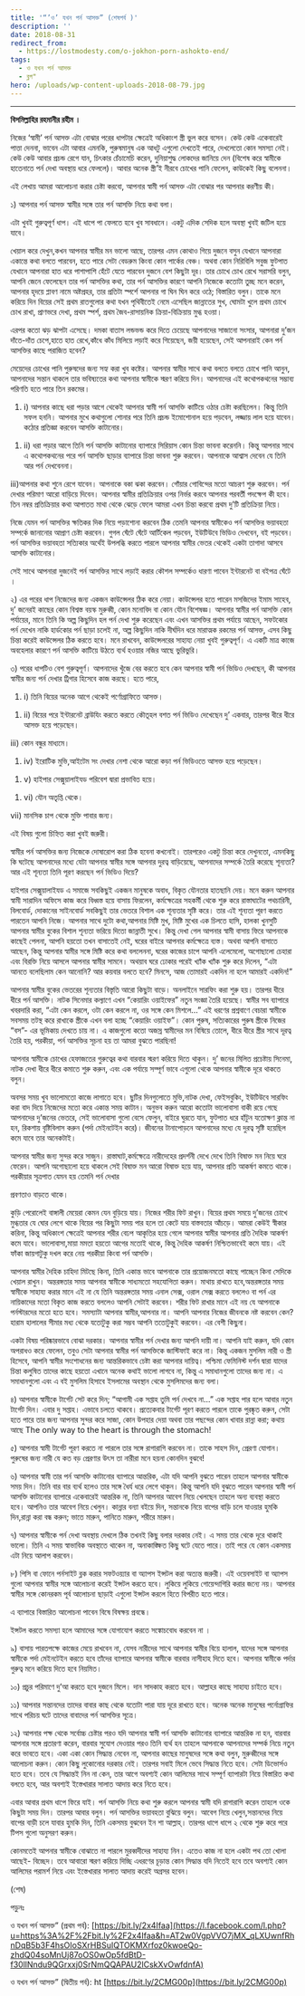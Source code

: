```yaml
---
title: '“’ও’ যখন পর্ন আসক্ত” (শেষপর্ব )'
description: ''
date: 2018-08-31
redirect_from:
  - https://lostmodesty.com/o-jokhon-porn-ashokto-end/
tags:
  - ও যখন পর্ন আসক্ত
  - ব্লগ"
hero: /uploads/wp-content-uploads-2018-08-79.jpg
---
```


---

**বিসমিল্লাহির রহমানীর রহীম ।**

নিজের ‘স্বামী’ পর্ন আসক্ত এটা বোঝার পরের ধাপটার ক্ষেত্রেই অধিকাংশ স্ত্রী ভুল করে বসেন। কেউ কেউ একেবারেই পাত্তা দেননা, ভাবেন এটা আবার এমনকি, পুরুষমানুষ এক আধটু এগুলো দেখতেই পারে, দেখলেতো কোন সমস্যা নেই। কেউ কেউ আবার প্রচন্ড রেগে যান, চিৎকার চেঁচামেচি করেন, দুনিয়াশুদ্ধ লোকদের জানিয়ে দেন (বিশেষ করে স্বামীকে হাতেনাতে পর্ন দেখা অবস্থায় ধরে ফেললে)। আবার অনেক স্ত্রী’ই নীরবে চোখের পানি ফেলেন, কাউকেই কিছু বলেননা।

এই লেখায় আমরা আলোচনা করার চেষ্টা করবো, আপনার স্বামী পর্ন আসক্ত এটা বোঝার পর আপনার করণীয় কী।

১) আপনার পর্ন আসক্ত স্বামীর সঙ্গে তার পর্ন আসক্তি নিয়ে কথা বলা।

এটা খুবই গুরুত্বপূর্ণ ধাপ। এই ধাপে পা ফেলতে হবে খুব সাবধানে। একটু এদিক সেদিক হলে অবস্থা খুবই জটিল হয়ে যাবে।

খেয়াল করে দেখুন,কখন আপনার স্বামীর মন ভালো আছে, তারপর এমন কোথাও গিয়ে দুজনে বসুন যেখানে আপনারা একান্তে কথা বলতে পারবেন, হতে পারে সেটা বেডরুম কিংবা কোন পার্কের বেঞ্চ। অথবা কোন নিরিবিলি সবুজ ফুটপাত যেখানে আপনারা হাত ধরে পাশাপাশি হেঁটে যেতে পারবেন দুজনে বেশ কিছুটা দূর। তার চোখে চোখ রেখে সরাসরি বলুন, আপনি জেনে ফেলেছেন তার পর্ন আসক্তির কথা, তার পর্ন আসক্তির কারণে আপনি নিজেকে কতোটা তুচ্ছ মনে করেন, আপনার হৃদয়ে প্লাবণ নামে অষ্টপ্রহর, তার প্রতিটা স্পর্শে আপনার গা ঘিন ঘিন করে ওঠে; বিস্তারিত বলুন। তাকে মনে করিয়ে দিন বিয়ের সেই প্রথম রাতগুলোর কথা যখন পৃথিবীতেই নেমে এসেছিল জান্নাতের সুখ, ঘোমটা খুলে প্রথম চোখে চোখ রাখা, প্রাণভরে দেখা, প্রথম স্পর্শ, প্রথম জৈব-রাসায়নিক ক্রিয়া-বিক্রিয়ায় মুগ্ধ হওয়া।

এরপর কতো ঝড় ঝাপটা এসেছে। দমকা বাতাস লন্ডভন্ড করে দিতে চেয়েছে আপনাদের সাজানো সংসার, আপনারা দু’জন দাঁতে-দাঁত চেপে,হাতে হাত রেখে,কাঁধে কাঁধ মিলিয়ে লড়াই করে গিয়েছেন, জয়ী হয়েছেন, সেই আপনারাই কেন পর্ন আসক্তির কাছে পরাজিত হবেন?

মেয়েদের চোখের পানি পুরুষদের জন্য সহ্য করা খুব কষ্টের। আপনার স্বামীর সাথে কথা বলতে বলতে চোখে পানি আনুন, আপনাদের সন্তান থাকলে তার ভবিষ্যতের কথা আপনার স্বামীকে স্মরণ করিয়ে দিন। আপনাদের এই কথোপকথনের সম্ভাব্য পরিণতি হতে পারে তিন রকমের।

1. i) আপনার কাছে ধরা পড়ার আগে থেকেই আপনার স্বামী পর্ন আসক্তি কাটিয়ে ওঠার চেষ্টা করছিলেন। কিন্তু তিনি সফল হননি। আপনার মুখে কথাগুলো শোনার পরে তিনি প্রচন্ড ইমোশোনাল হয়ে পড়বেন, লজ্জায় লাল হয়ে যাবেন। কঠোর প্রতিজ্ঞা করবেন আসক্তি কাটানোর।

1) ii) ধরা পড়ার আগে তিনি পর্ন আসক্তি কাটানোর ব্যাপারে সিরিয়াস কোন চিন্তা ভাবনা করেননি। কিন্তু আপনার সাথে এ কথোপকথনের পরে পর্ন আসক্তি ছাড়ার ব্যাপারে চিন্তা ভাবনা শুরু করবেন। আপনাকে আশ্বাস দেবেন যে তিনি আর পর্ন দেখবেননা।

iii)আপনার কথা শুনে রেগে যাবেন। আপনাকে বকা ঝকা করবেন। গোঁয়ার গোবিন্দের মতো আচরণ শুরু করবেন। পর্ন দেখার পরিমাণ আরো বাড়িয়ে দিবেন। আপনার স্বামীর প্রতিক্রিয়ার ওপর নির্ভর করবে আপনার পরবর্তী পদক্ষেপ কী হবে। তিন নম্বর প্রতিক্রিয়ার কথা আপাতত মাথা থেকে ঝেড়ে ফেলে আমরা এখন চিন্তা করবো প্রথম দু’টি প্রতিক্রিয়া নিয়ে।

নিজে যেমন পর্ন আসক্তির ক্ষতিকর দিক নিয়ে পড়াশোনা করবেন ঠিক তেমনি আপনার স্বামীকেও পর্ন আসক্তির ভয়াবহতা সম্পর্কে জানানোর আপ্রাণ চেষ্টা করবেন। গুগল ঘেঁটে ঘেঁটে আর্টিকেল পড়বেন, ইউটিউবে ভিডিও দেখবেন, বই পড়বেন। পর্ন আসক্তির ভয়াবহতা সত্যিকার অর্থেই উপলব্ধি করতে পারলে আপনার স্বামীর ভেতর থেকেই একটা তাগাদা আসবে আসক্তি কাটানোর।

সেই সাথে আপনারা দুজনেই পর্ন আসক্তির সাথে লড়াই করার কৌশল সম্পর্কেও ধারণা পাবেন ইন্টারনেট বা বইপত্র ঘেঁটে ।

২) এর পরের ধাপ নিজেদের জন্য একজন কাউন্সেলর ঠিক করে নেয়া। কাউন্সেলর হতে পারেন মসজিদের ইমাম সাহেব, দু’ জনেরই কাছের কোন বিশ্বস্ত বয়স্ক মুরুব্বী, কোন মনোবিদ বা কোন যৌন বিশেষজ্ঞ। আপনার স্বামীর পর্ন আসক্তি কোন পর্যায়ের, মানে তিনি কি অল্প কিছুদিন হল পর্ন দেখা শুরু করেছেন এবং এখন আসক্তির প্রথম পর্যায়ে আছেন, সফটকোর পর্ন দেখেন নাকি হার্ডকোর পর্ন ছাড়া চলেই না, অল্প কিছুদিন নাকি দীর্ঘদিন ধরে মারাত্মক রকমের পর্ন আসক্ত, এসব কিছু চিন্তা করেই কাউন্সেলর ঠিক করতে হবে। মনে রাখবেন, কাউন্সেলরের সাহায্য নেয়া খুবই গুরুত্বপূর্ণ। এ একটি মাত্র কাজে অবহেলার কারণে পর্ন আসক্তি কাটিয়ে উঠতে ব্যর্থ হওয়ার নজির আছে ভুরিভুরি।

৩) পরের ধাপটিও বেশ গুরুত্বপূর্ণ। আপনাদের খুঁজে বের করতে হবে কেন আপনার স্বামী পর্ন ভিডিও দেখছেন, কী আপনার স্বামীর জন্য পর্ন দেখার ট্রিগার হিসেবে কাজ করছে। হতে পারে,

1. i) তিনি বিয়ের অনেক আগে থেকেই পর্ণোগ্রাফিতে আসক্ত।

1) ii) বিয়ের পরে ইন্টারনেট ব্রাউযিং করতে করতে কৌতূহল বশত পর্ন ভিডিও দেখেছেন দু’ একবার, তারপর ধীরে ধীরে আসক্ত হয়ে পড়েছেন।

iii) কোন বন্ধুর মাধ্যমে।

1. iv) ইরোটিক মুভি,আইটেম সং দেখার নেশা থেকে আরো কড়া পর্ন ভিডিওতে আসক্ত হয়ে পড়েছেন।

1) v) হাইপার সেক্সুয়ালাইযড পরিবেশ দ্বারা প্রভাবিত হয়ে।

1. vi) যৌন অতৃপ্তি থেকে।

vii) মানসিক চাপ থেকে মুক্তি পাবার জন্য।

এই বিষয় গুলো চিহ্নিত করা খুবই জরুরী।

স্বামীর পর্ন আসক্তির জন্য নিজেকে দোষারোপ করা ঠিক হবেনা কখনোই। তারপরেও একটু চিন্তা করে দেখুনতো, এমনকিছু কি ঘটেছে আপনাদের মধ্যে যেটা আপনার স্বামীর সঙ্গে আপনার দুরত্ব বাড়িয়েছে, আপনাদের সম্পর্কে তৈরি করেছে শূন্যতা? আর এই শূন্যতা তিনি পূরণ করছেন পর্ন ভিডিও দিয়ে?

হাইপার সেক্সুয়ালাইযড এ সমাজে সবকিছুই একজন মানুষকে অবাধ, বিকৃত যৌনতার হাতছানি দেয়। মনে করুন আপনার স্বামী সারাদিন অফিসে কাজ করে বিধ্বস্ত হয়ে বাসায় ফিরলেন, কর্মক্ষেত্রের সহকর্মী থেকে শুরু করে রাস্তাঘাটের পথচারিনী, বিলবোর্ড, দোকানের সাইনবোর্ড সবকিছুই তার ভেতরে বিশাল এক শূন্যতার সৃষ্টি করে। তার এই শূন্যতা পূরণ করতে পারতেন আপনি নিজে। আপনার সাথে দুটো কথা,আপনার মিষ্টি মুখ, মিষ্টি মুখের এক চিলতে হাসি, হালকা খুনসুটি আপনার স্বামীর বুকের বিশাল শূন্যতা ভরিয়ে দিতো জান্নাতী সুখে। কিন্তু দেখা গেল আপনার স্বামী বাসায় ফিরে আপনাকে কাছেই পেলনা, আপনি হয়তো তখন বাসাতেই নেই, ঘরের বাইরে আপনার কর্মক্ষেত্রে ব্যস্ত। অথবা আপনি বাসাতে আছেন, কিন্তু আপনার স্বামীর সঙ্গে মিষ্টি করে কথা বললেননা, ঘরের কাজের চাপে আপনি এলেমেলো, অগোছালো চেহারা এবং বিরক্তি নিয়ে আসলে আপনার স্বামীর সামনে। অথয়াব ঘরে ঢোকার পরেই খ্যাঁক খ্যাঁক শুরু করে দিলেন, “এটা আনতে বলেছিলাম কেন আনোনি? আর কয়বার বলতে হবে? মিনসে, আজ তোমারই একদিন না হলে আমারই একদিন!”

আপনার স্বামীর বুকের ভেতরের শূন্যতার বিস্তৃতি আরো কিছুটা বাড়ে। অনলাইনে সারফিং করা শুরু হয়। তারপর ধীরে ধীরে পর্ন আসক্তি। নাটক সিনেমার কল্যাণে এখন “কেয়ারিং ওয়াইফের” নতুন সংজ্ঞা তৈরি হয়েছে। স্বামীর সব ব্যাপারে খবরদারি করা, “এটা কেন করলে, ওটা কেন করলে না, ওর সঙ্গে কেন মিশলে...” এই ধরণের প্রশ্নবাণে বেচারা স্বামীকে সবসময় তটস্থ করে রাখাকে স্ত্রীকে এখন বলা হচ্ছে “কেয়ারিং ওয়াইফ”। কোন পুরুষ, সত্যিকারের পুরুষ স্ত্রীকে নিজের “বস”- এর ভূমিকায় দেখতে চায় না। এ কাজগুলো কতো অজস্র স্বামীদের মন বিষিয়ে তোলে, ধীরে ধীরে স্ত্রীর সাথে দূরত্ব তৈরি হয়, পরকীয়া, পর্ন আসক্তির সূচনা হয় তা আমরা বুঝতে পারছিনা!

আপনার স্বামীকে চোখের হেফাজতের গুরুত্বের কথা বারবার স্মরণ করিয়ে দিতে থাকুন। দু’ জনের মিলিত প্রচেষ্টায় সিনেমা, নাটক দেখা ধীরে ধীরে কমাতে শুরু করুন, এবং এক পর্যায়ে সম্পূর্ণ ভাবে এগুলো থেকে আপনার স্বামীকে দূরে থাকতে বলুন।

অবসর সময় খুব ভালোমতো কাজে লাগাতে হবে। ছুটির দিনগুলোতে মুভি,নাটক দেখা, ফেইসবুকিং, ইউটিউবে সারফিং করা বাদ দিয়ে নিজেদের মতো করে একান্ত সময় কাটান। অনুভব করুন আরো কতোটা ভালোবাসা বাকী রয়ে গেছে আপনাদের দু’জনের ভেতরে, সেই ভালোবাসা গুলো বেসে ফেলুন, বাইরে ঘুরতে যান, ফুটপাত ধরে হাঁটুন যতোক্ষণ ক্লান্ত না হন, রিকশায় বৃষ্টিবিলাস করুন (পর্দা মেইনটেইন করে)। জীবনের টানাপোড়নে আপনাদের মধ্যে যে দুরত্ব সৃষ্টি হয়েছিল কমে যাবে তার অনেকটাই।

আপনার স্বামীর জন্য সুন্দর করে সাজুন। রাস্তাঘাট,কর্মক্ষেত্রে নারীদেহের প্রদর্শনী দেখে দেখে তিনি বিষাক্ত মন নিয়ে ঘরে ফেরেন। আপনি অগোছালো হয়ে থাকলে সেই বিষাক্ত মন আরো বিষাক্ত হয়ে যায়, আপনার প্রতি আকর্ষণ কমতে থাকে। পরকীয়ার সূত্রপাত যেমন হয় তেমনি পর্ন দেখার

প্রবণতাও বাড়তে থাকে।

কুড়ি পেরোলেই বাঙ্গালী মেয়েরা কেমন যেন বুড়িয়ে যায়। নিজের শরীর ফিট রাখুন। বিয়ের প্রথম সময়ে দু’জনের চোখে মুগ্ধতার যে ঘোর লেগে থাকে বিয়ের পর কিছুটা সময় পার হলে তা কেটে যায় বাস্তবতার আঁচড়ে। আমরা কেউই স্বীকার করিনা, কিন্তু অধিকাংশ ক্ষেত্রেই আপনার শরীর বেঢপ আকৃতির হয়ে গেলে আপনার স্বামীর আপনার প্রতি দৈহিক আকর্ষণ কমে যাবে। ভালোবাসা,মায়া মমতা হয়তো আগের মতোই থাকে, কিন্তু দৈহিক আকর্ষণ নিশ্চিতভাবেই কমে যায়। এই ফাঁকা জায়গাটুকু দখল করে নেয় পরকীয়া কিংবা পর্ন আসক্তি।

আপনার স্বামীর দৈহিক চাহিদা মিটছে কিনা, তিনি একান্ত ভাবে আপনাকে তার প্রয়োজনমতো কাছে পাচ্ছেন কিনা সেদিকে খেয়াল রাখুন। অন্তরঙ্গতার সময় আপনার স্বামীকে সাধ্যমতো সহযোগিতা করুন। মাথায় রাখতে হবে,অন্তরঙ্গতার সময় স্বামীকে সাহায্য করার মানে এই না যে তিনি অন্তরঙ্গতার সময় এনাল সেক্স, ওরাল সেক্স করতে বললেও বা পর্ন এর নায়িকাদের মতো বিকৃত কাজ করতে বললেও আপনি সেটাই করবেন। শরীর ফিট রাখার মানে এই নয় যে আপনাকে পর্নস্টারদের মতো হতে হবে। সমস্যাটা আপনার স্বামীর,আপনার না। আপনি আপনার নিজের জীবনকে নষ্ট করবেন কেন? হারাম হালালের সীমার মধ্য থেকে যতোটুকু করা সম্ভব আপনি ততোটুকুই করবেন। এর বেশী কিছুনা।

একটা বিষয় পরিষ্কারভাবে বোঝা দরকার। আপনার স্বামীর পর্ন দেখার জন্য আপনি দায়ী না। আপনি যাই করুন, যদি কোন অপরাধও করে ফেলেন, তবুও সেটা আপনার স্বামীর পর্ন আসক্তিকে জাস্টিফাই করে না। কিন্তু একজন মুসলিম নারী ও স্ত্রী হিসেবে, আপনি স্বামীর সংশোধনের জন্য আন্তরিকভাবে চেষ্টা করা আপনার দায়িত্ব। পশ্চিমা ফেমিনিস্ট দর্শন দ্বারা যাদের চিন্তা কলুষিত তাদের কাছে হয়তো এখানে অনেক কথাই ভালো লাগবে না, কিন্তু এ সমাধানগুলো তাদের জন্য না। এ সমাধানগুলো এবং এ বই মুসলিম হিসাবে ইসলামের অবস্থান থেকে মুসলিমদের জন্য বলা।

৪) আপনার স্বামীকে টার্গেট সেট করে দিন; “আগামী এক সপ্তাহ তুমি পর্ন দেখবে না...” এক সপ্তাহ পার হলে আবার নতুন টার্গেট দিন। এবার দু সপ্তাহ। এভাবে চলতে থাকবে। প্রত্যেকবার টার্গেট পূরণ করতে পারলে তাকে পুরষ্কৃত করুন, সেটা হতে পারে তার জন্য আপনার সুন্দর করে সাজা, কোন উপহার দেয়া অথবা তার পছন্দের কোন খাবার রান্না করা; কথায় আছে The only way to the heart is through the stomach!

৫) আপনার স্বামী টার্গেট পূরণ করতে না পারলে তার সঙ্গে রাগারাগি করবেন না। তাকে সাহস দিন, প্রেরণা যোগান। পুরুষের জন্য নারী যে কত বড় প্রেরণার উৎস তা নারীরা মনে হয়না কোনদিন বুঝবে!

৬) আপনার স্বামী তার পর্ন আসক্তি কাটানোর ব্যাপারে আন্তরিক, এটা যদি আপনি বুঝতে পারেন তাহলে আপনার স্বামীকে সময় দিন। তিনি বার বার ব্যর্থ হলেও তার সঙ্গে ধৈর্য ধরে লেগে থাকুন। কিন্তু আপনি যদি বুঝতে পারেন আপনার স্বামী পর্ন আসক্তি কাটানোর ব্যাপারে একেবারেই আন্তরিক না, তিনি আপনার আবেগ নিয়ে খেলছেন তাহলে অন্য ব্যবস্থা করতে হবে। আপনিও তার আবেগ নিয়ে খেলুন। কান্নার বন্যা বইয়ে দিন, সন্তানকে নিয়ে বাপের বাড়ি চলে যাওয়ার হুমকি দিন,রান্না করা বন্ধ করুন; ভাতে মারুন, পানিতে মারুন, শরীরে মারুন।

৭) আপনার স্বামীকে পর্ন দেখা অবস্থায় দেখলে ঠিক তখনই কিছু বলার দরকার নেই। এ সময় তার থেকে দূরে থাকাই ভালো। তিনি এ সময় স্বাভাবিক অবস্থাতে থাকেন না, অনাকাঙ্ক্ষিত কিছু ঘটে যেতে পারে। তাই পরে যে কোন একসময় এটা নিয়ে আলাপ করবেন।

৮) পিসি বা ফোনে পর্নসাইট ব্লক করার সফটওয়্যার বা অ্যাপস ইন্সটল করা অত্যন্ত জরুরী। এই ওয়েবসাইট বা অ্যাপস গুলো আপনার স্বামীর সঙ্গে আলোচনা করেই ইন্সটল করতে হবে। লুকিয়ে লুকিয়ে গোয়েন্দাগিরি করার জন্যে নয়। আপনার স্বামীর সঙ্গে কোনরকম পূর্ব আলোচনা ছাড়াই এগুলো ইন্সটল করলে হিতে বিপরীত হতে পারে।

এ ব্যাপারে বিস্তারিত আলোচনা পাবেন বিষে বিষক্ষয় প্রবন্ধে।

ইন্সটল করতে সমস্যা হলে আমাদের সঙ্গে যোগাযোগ করতে সঙ্কোচবোধ করবেন না ।

৯) বাসায় পারতপক্ষে কাজের মেয়ে রাখবেন না, যেসব নারীদের সাথে আপনার স্বামীর বিয়ে হালাল, যাদের সঙ্গে আপনার স্বামীকে পর্দা মেইনটেইন করতে হবে তাঁদের ব্যাপারে আপনার স্বামীকে বারবার নাসীহাহ দিতে হবে। আপনার স্বামীকে পর্দার গুরুত্ব মনে করিয়ে দিতে হবে নিয়মিত।

১০) প্রচুর পরিমাণে দু’আ করতে হবে দুজনে মিলে। দান সাদকাহ করতে হবে। আল্লাহর কাছে সাহায্য চাইতে হবে।

১১) আপনার সন্তানদের তাদের বাবার কাছ থেকে যতোটা পারা যায় দূরে রাখতে হবে। অনেক অনেক মানুষের পর্নোগ্রাফির সাথে পরিচয় ঘটে তাদের বাবাদের পর্ন আসক্তির সূত্রে।

১২) আপনার পক্ষ থেকে সর্বোচ্চ চেষ্টার পরও যদি আপনার স্বামী পর্ন আসক্তি কাটানোর ব্যাপারে আন্তরিক না হন, বারবার আপনার সঙ্গে প্রতারণা করেন, বারবার সুযোগ দেওয়ার পরও তিনি ব্যর্থ হন তাহলে আপনাকে আপনাদের সম্পর্ক নিয়ে নতুন করে ভাবতে হবে। একা একা কোন সিদ্ধান্ত নেবেন না, আপনার কাছের মানুষদের সঙ্গে কথা বলুন, মুরুব্বীদের সঙ্গে আলোচনা করুন। কোন কিছু লুকোনোর দরকার নেই। তারপর সবাই মিলে ভেবে সিদ্ধান্ত নিতে হবে। সেটা ডিভোর্সও হতে হবে। তবে যে সিদ্ধান্তই নিন না কেন, তার আগে অবশ্যই কোন আলিমের সাথে সম্পূর্ণ ব্যাপারটা নিয়ে বিস্তারিত কথা বলতে হবে, আর অবশ্যই ইস্তেখারার সালাত আদায় করে নিতে হবে।

এবার আবার প্রথম ধাপে ফিরে যাই। পর্ন আসক্তি নিয়ে কথা শুরু করলে আপনার স্বামী যদি রাগারাগি করেন তাহলে ওকে কিছুটা সময় দিন। তারপর আবার বলুন। পর্ন আসক্তির ভয়াবহতা বুঝিয়ে বলুন। আবেগ নিয়ে খেলুন,সন্তানদের নিয়ে বাপের বাড়ী চলে যাবার হুমকি দিন, তিনি একসময় বুঝবেন ইন শা আল্লাহ্‌। তারপর ধাপে ধাপে ২ থেকে শুরু করে পরে টিপস গুলো অনুসরণ করুন।

কোনমতেই আপনার স্বামীকে বোঝাতে না পারলে মুরব্বদীদের সাহায্য নিন। এতেও কাজ না হলে একটা পথ তো খোলা আছেই- বিচ্ছেদ। তবে আবারো স্মরণ করিয়ে দিচ্ছি এধরণের চূড়ান্ত কোন সিদ্ধান্ত যদি নিতেই হবে তবে অবশ্যই কোন আলিমের পরামর্শ নিয়ে এবং ইস্তেখারার সালাত আদায় করেই অগ্রসর হবেন।

(শেষ)

পড়ুনঃ

ও যখন পর্ন আসক্ত” (প্রথম পর্ব): [https://bit.ly/2x4Ifaa](https://l.facebook.com/l.php?u=https%3A%2F%2Fbit.ly%2F2x4Ifaa&h=AT2w0VgpVVO7jMX_qLXUwnfRhnDqB5b3F4hsOIoSXrHBSuIQTOKMXrfoz0kwoeQo-zhdQ04soMnUj87oOS0wOp5fdBtD-f30llNndu9QGrxxj0SrNmQQAPAU2lCskXvOwfdnfA)

ও যখন পর্ন আসক্ত” (দ্বিতীয় পর্ব): ht [https://bit.ly/2CMG00p](https://bit.ly/2CMG00p)
